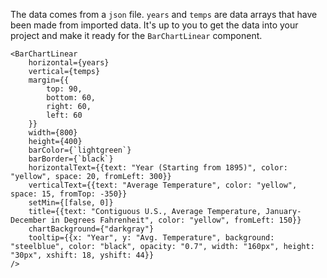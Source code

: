 The data comes from a `json` file. `years` and `temps` are data arrays that have been made from imported data. It's up to you to get the data into your project and make it ready for the `BarChartLinear` component.

```
<BarChartLinear
    horizontal={years} 
    vertical={temps}
    margin={{
        top: 90,
        bottom: 60,
        right: 60,
        left: 60
    }}
    width={800}
    height={400}
    barColor={`lightgreen`}
    barBorder={`black`}
    horizontalText={{text: "Year (Starting from 1895)", color: "yellow", space: 20, fromLeft: 300}}
    verticalText={{text: "Average Temperature", color: "yellow", space: 15, fromTop: -350}}
    setMin={[false, 0]}
    title={{text: "Contiguous U.S., Average Temperature, January-December in Degrees Fahrenheit", color: "yellow", fromLeft: 150}}
    chartBackground={"darkgray"}
    tooltip={{x: "Year", y: "Avg. Temperature", background: "steelblue", color: "black", opacity: "0.7", width: "160px", height: "30px", xshift: 18, yshift: 44}}
/>
```